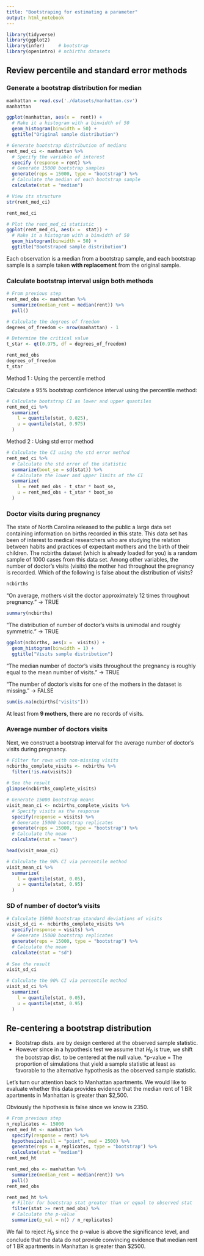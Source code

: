 ```yaml
---
title: "Bootstraping for estimating a parameter"
output: html_notebook
---
```




```r
library(tidyverse)
library(ggplot2)
library(infer)     # bootstrap
library(openintro) # ncbirths datasets
```

## Review percentile and standard error methods

### Generate a bootstrap distribution for median
```r
manhattan = read.csv('./datasets/manhattan.csv')
manhattan
```

```r
ggplot(manhattan, aes(x =  rent)) +
  # Make it a histogram with a binwidth of 50
  geom_histogram(binwidth = 50) + 
  ggtitle("Original sample distribution")
```

```r
# Generate bootstrap distribution of medians
rent_med_ci <- manhattan %>%
  # Specify the variable of interest
  specify (response = rent) %>%  
  # Generate 15000 bootstrap samples
  generate(reps = 15000, type = "bootstrap") %>% 
  # Calculate the median of each bootstrap sample
  calculate(stat = "median")

# View its structure
str(rent_med_ci)
```

```r
rent_med_ci
```


```r
# Plot the rent_med_ci statistic
ggplot(rent_med_ci, aes(x =  stat)) +
  # Make it a histogram with a binwidth of 50
  geom_histogram(binwidth = 50) + 
  ggtitle("Bootstraped sample distribution")
```
Each observation is a median from a bootstrap sample, and each bootstrap sample is a sample taken **with replacement** from the original sample.


### Calculate bootstrap interval usign both methods


```r
# From previous step
rent_med_obs <- manhattan %>%
  summarize(median_rent = median(rent)) %>%
  pull()

# Calculate the degrees of freedom
degrees_of_freedom <- nrow(manhattan) - 1  

# Determine the critical value
t_star <- qt(0.975, df = degrees_of_freedom)
```


```r
rent_med_obs
degrees_of_freedom
t_star
```

Method 1 : Using the percentile method

Calculate a 95% bootstrap confidence interval using the percentile method:

```r
# Calculate bootstrap CI as lower and upper quantiles
rent_med_ci %>%
  summarize(
    l = quantile(stat, 0.025),
    u = quantile(stat, 0.975)
  ) 
```
Method 2 : Using std error method

```r
# Calculate the CI using the std error method
rent_med_ci %>%
  # Calculate the std error of the statistic
  summarize(boot_se = sd(stat)) %>%
  # Calculate the lower and upper limits of the CI
  summarize(
    l = rent_med_obs - t_star * boot_se,
    u = rent_med_obs + t_star * boot_se
  )
```

### Doctor visits during pregnancy 

The state of North Carolina released to the public a large data set containing information on births recorded in this state. This data set has been of interest to medical researchers who are studying the relation between habits and practices of expectant mothers and the birth of their children. The ncbirths dataset (which is already loaded for you) is a random sample of 1000 cases from this data set. Among other variables, the number of doctor's visits (visits) the mother had throughout the pregnancy is recorded. Which of the following is false about the distribution of visits?

```r
ncbirths
```

"On average, mothers visit the doctor approximately 12 times throughout pregnancy." -> TRUE

```r
summary(ncbirths)
```

"The distribution of number of doctor's visits is unimodal and roughly symmetric." -> TRUE
```r
ggplot(ncbirths, aes(x =  visits)) +
  geom_histogram(binwidth = 1) + 
  ggtitle("Visits sample distribution")
```


"The median number of doctor's visits throughout the pregnancy is roughly equal to the mean number of visits." -> TRUE


"The number of doctor's visits for one of the mothers in the dataset is missing." -> FALSE

```r
sum(is.na(ncbirths["visits"]))
```
At least from **9 mothers**, there are no records of visits.


### Average number of doctors visits

Next, we construct a bootstrap interval for the average number of doctor's visits during pregnancy.

```r
# Filter for rows with non-missing visits
ncbirths_complete_visits <- ncbirths %>%
  filter(!is.na(visits))
  
# See the result
glimpse(ncbirths_complete_visits)
```
```r
# Generate 15000 bootstrap means
visit_mean_ci <- ncbirths_complete_visits %>%
  # Specify visits as the response
  specify(response = visits) %>%
  # Generate 15000 bootstrap replicates
  generate(reps = 15000, type = "bootstrap") %>%
  # Calculate the mean
  calculate(stat = "mean")

head(visit_mean_ci)
```


```r
# Calculate the 90% CI via percentile method
visit_mean_ci %>%
  summarize(
    l = quantile(stat, 0.05),
    u = quantile(stat, 0.95)
  ) 
```

### SD of number of doctor's visits

```r
# Calculate 15000 bootstrap standard deviations of visits
visit_sd_ci <- ncbirths_complete_visits %>%
  specify(response = visits) %>%
  # Generate 15000 bootstrap replicates
  generate(reps = 15000, type = "bootstrap") %>%
  # Calculate the mean
  calculate(stat = "sd")
  
# See the result
visit_sd_ci
```


```r
# Calculate the 90% CI via percentile method
visit_sd_ci %>%
  summarize(
    l = quantile(stat, 0.05),
    u = quantile(stat, 0.95)
  )
```


## Re-centering a bootstrap distribution
* Bootstrap dists. are by design centered at the observed sample statistic. 
* However since in a hypothesis test we assume that $H_0$ is true, we shift the bootstrap dist. to be centered at the null value.
*p-value = The proportion of simulations that yield a sample statistic at least as favorable to the alternative hypothesis as the observed sample statistic.


Let's turn our attention back to Manhattan apartments. We would like to evaluate whether this data provides evidence that the median rent of 1 BR apartments in Manhattan is greater than $2,500.

Obviously the hipothesis is false since we know is 2350.

```r
# From previous step
n_replicates <- 15000
rent_med_ht <- manhattan %>%
  specify(response = rent) %>%
  hypothesize(null = "point", med = 2500) %>% 
  generate(reps = n_replicates, type = "bootstrap") %>% 
  calculate(stat = "median")
rent_med_ht
```

```r
rent_med_obs <- manhattan %>%
  summarize(median_rent = median(rent)) %>%
  pull()
rent_med_obs
```

```r
rent_med_ht %>%
  # Filter for bootstrap stat greater than or equal to observed stat
  filter(stat >= rent_med_obs) %>%
  # Calculate the p-value
  summarize(p_val = n() / n_replicates)
```
We fail to reject $H_0$ since the p-value is above the significance level, and conclude that the data do not provide convincing evidence that median rent of 1 BR apartments in Manhattan is greater than $2500.


